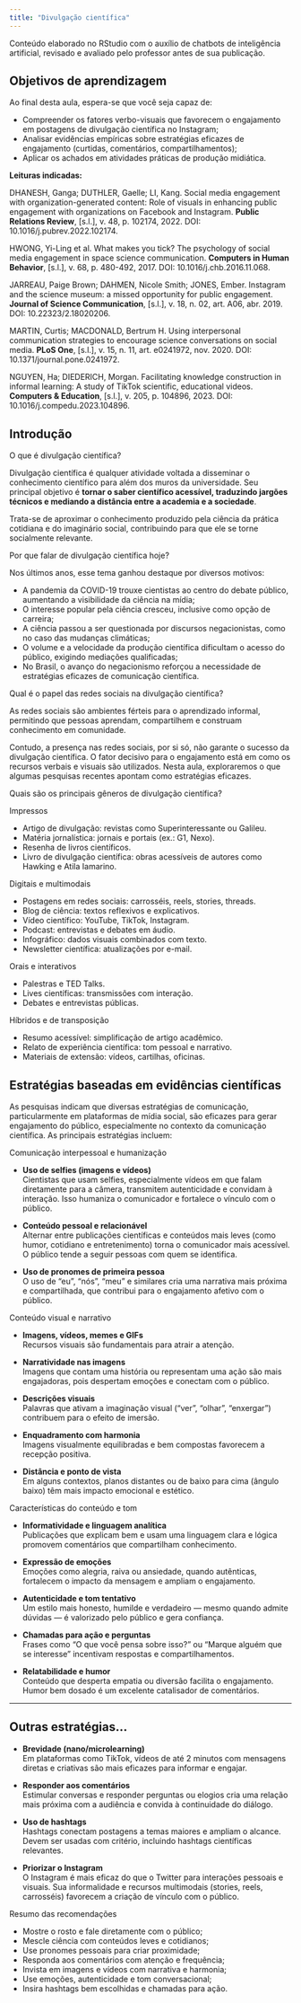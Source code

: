 ```yaml
---
title: "Divulgação científica"
---
```


::: nota-secundaria
Conteúdo elaborado no RStudio com o auxílio de chatbots de inteligência artificial, revisado e avaliado pelo professor antes de sua publicação.
:::

## Objetivos de aprendizagem

Ao final desta aula, espera-se que você seja capaz de:

-   Compreender os fatores verbo-visuais que favorecem o engajamento em postagens de divulgação científica no Instagram;
-   Analisar evidências empíricas sobre estratégias eficazes de engajamento (curtidas, comentários, compartilhamentos);
-   Aplicar os achados em atividades práticas de produção midiática.

::: leitura
**Leituras indicadas:**\

DHANESH, Ganga; DUTHLER, Gaelle; LI, Kang. Social media engagement with organization-generated content: Role of visuals in enhancing public engagement with organizations on Facebook and Instagram. **Public Relations Review**, \[s.l.\], v. 48, p. 102174, 2022. DOI: 10.1016/j.pubrev.2022.102174.

HWONG, Yi-Ling et al. What makes you tick? The psychology of social media engagement in space science communication. **Computers in Human Behavior**, \[s.l.\], v. 68, p. 480-492, 2017. DOI: 10.1016/j.chb.2016.11.068.

JARREAU, Paige Brown; DAHMEN, Nicole Smith; JONES, Ember. Instagram and the science museum: a missed opportunity for public engagement. **Journal of Science Communication**, \[s.l.\], v. 18, n. 02, art. A06, abr. 2019. DOI: 10.22323/2.18020206.

MARTIN, Curtis; MACDONALD, Bertrum H. Using interpersonal communication strategies to encourage science conversations on social media. **PLoS One**, \[s.l.\], v. 15, n. 11, art. e0241972, nov. 2020. DOI: 10.1371/journal.pone.0241972.

NGUYEN, Ha; DIEDERICH, Morgan. Facilitating knowledge construction in informal learning: A study of TikTok scientific, educational videos. **Computers & Education**, \[s.l.\], v. 205, p. 104896, 2023. DOI: 10.1016/j.compedu.2023.104896.
:::

## Introdução

::: subtitulo-nao-numerado
O que é divulgação científica?
:::

Divulgação científica é qualquer atividade voltada a disseminar o conhecimento científico para além dos muros da universidade. Seu principal objetivo é **tornar o saber científico acessível, traduzindo jargões técnicos e mediando a distância entre a academia e a sociedade**.

Trata-se de aproximar o conhecimento produzido pela ciência da prática cotidiana e do imaginário social, contribuindo para que ele se torne socialmente relevante.

::: subtitulo-nao-numerado
Por que falar de divulgação científica hoje?
:::

Nos últimos anos, esse tema ganhou destaque por diversos motivos:

-   A pandemia da COVID-19 trouxe cientistas ao centro do debate público, aumentando a visibilidade da ciência na mídia;
-   O interesse popular pela ciência cresceu, inclusive como opção de carreira;
-   A ciência passou a ser questionada por discursos negacionistas, como no caso das mudanças climáticas;
-   O volume e a velocidade da produção científica dificultam o acesso do público, exigindo mediações qualificadas;
-   No Brasil, o avanço do negacionismo reforçou a necessidade de estratégias eficazes de comunicação científica.

::: subtitulo-nao-numerado
Qual é o papel das redes sociais na divulgação científica?
:::

As redes sociais são ambientes férteis para o aprendizado informal, permitindo que pessoas aprendam, compartilhem e construam conhecimento em comunidade.

Contudo, a presença nas redes sociais, por si só, não garante o sucesso da divulgação científica. O fator decisivo para o engajamento está em como os recursos verbais e visuais são utilizados. Nesta aula, exploraremos o que algumas pesquisas recentes apontam como estratégias eficazes.

::: subtitulo-nao-numerado
Quais são os principais gêneros de divulgação científica?
:::

::: subsubtitulo-nao-numerado
Impressos
:::

-   Artigo de divulgação: revistas como Superinteressante ou Galileu.
-   Matéria jornalística: jornais e portais (ex.: G1, Nexo).
-   Resenha de livros científicos.
-   Livro de divulgação científica: obras acessíveis de autores como Hawking e Atila Iamarino.

::: subsubtitulo-nao-numerado
Digitais e multimodais
:::

-   Postagens em redes sociais: carrosséis, reels, stories, threads.
-   Blog de ciência: textos reflexivos e explicativos.
-   Vídeo científico: YouTube, TikTok, Instagram.
-   Podcast: entrevistas e debates em áudio.
-   Infográfico: dados visuais combinados com texto.
-   Newsletter científica: atualizações por e-mail.

::: subsubtitulo-nao-numerado
Orais e interativos
:::

-   Palestras e TED Talks.
-   Lives científicas: transmissões com interação.
-   Debates e entrevistas públicas.

::: subsubtitulo-nao-numerado
Híbridos e de transposição
:::

-   Resumo acessível: simplificação de artigo acadêmico.
-   Relato de experiência científica: tom pessoal e narrativo.
-   Materiais de extensão: vídeos, cartilhas, oficinas.

## Estratégias baseadas em evidências científicas

As pesquisas indicam que diversas estratégias de comunicação, particularmente em plataformas de mídia social, são eficazes para gerar engajamento do público, especialmente no contexto da comunicação científica. As principais estratégias incluem:

::: subtitulo-nao-numerado
Comunicação interpessoal e humanização
:::

-   **Uso de selfies (imagens e vídeos)**\
    Cientistas que usam selfies, especialmente vídeos em que falam diretamente para a câmera, transmitem autenticidade e convidam à interação. Isso humaniza o comunicador e fortalece o vínculo com o público.

::: img-central
<blockquote class="instagram-media" data-instgrm-permalink="https://www.instagram.com/reel/DKzQCSNvPPR/?utm_source=ig_web_copy_link" data-instgrm-version="14">

</blockquote>

```{=html}
<script async src="//www.instagram.com/embed.js"></script>
```
:::

-   **Conteúdo pessoal e relacionável**\
    Alternar entre publicações científicas e conteúdos mais leves (como humor, cotidiano e entretenimento) torna o comunicador mais acessível. O público tende a seguir pessoas com quem se identifica.

::: img-central
<blockquote class="instagram-media" data-instgrm-permalink="https://www.instagram.com/reel/DKSq1ChpV3c/?igsh=ZjIwYWY4YWVwMHQx" data-instgrm-version="14">

</blockquote>

```{=html}
<script async src="//www.instagram.com/embed.js"></script>
```
:::

-   **Uso de pronomes de primeira pessoa**\
    O uso de “eu”, “nós”, “meu” e similares cria uma narrativa mais próxima e compartilhada, que contribui para o engajamento afetivo com o público.

::: img-central
<blockquote class="instagram-media" data-instgrm-permalink="https://www.instagram.com/p/DDAv1c4Bwl1/?igsh=Y29maTVkbG5yOXd4" data-instgrm-version="14">

</blockquote>

```{=html}
<script async src="//www.instagram.com/embed.js"></script>
```
:::

::: subtitulo-nao-numerado
Conteúdo visual e narrativo
:::

-   **Imagens, vídeos, memes e GIFs**\
    Recursos visuais são fundamentais para atrair a atenção.

::: img-central
<blockquote class="instagram-media" data-instgrm-permalink="https://www.instagram.com/p/C6dr_gBrJL2/?igsh=bzVucXdwY2ZmaHBt" data-instgrm-version="14">

</blockquote>

```{=html}
<script async src="//www.instagram.com/embed.js"></script>
```
:::

-   **Narratividade nas imagens**\
    Imagens que contam uma história ou representam uma ação são mais engajadoras, pois despertam emoções e conectam com o público.

::: img-central
<blockquote class="instagram-media" data-instgrm-permalink="https://www.instagram.com/reel/Chas1PdFFEk/?igsh=enJobW9saGttbTlx" data-instgrm-version="14">

</blockquote>

```{=html}
<script async src="//www.instagram.com/embed.js"></script>
```
:::

-   **Descrições visuais**\
    Palavras que ativam a imaginação visual (“ver”, “olhar”, “enxergar”) contribuem para o efeito de imersão.

::: img-central
<blockquote class="instagram-media" data-instgrm-permalink="https://www.instagram.com/reel/DKJ_RK1OYNk/?utm_source=ig_web_copy_link&amp;igsh=MzRlODBiNWFlZA==" data-instgrm-version="14">

</blockquote>

```{=html}
<script async src="//www.instagram.com/embed.js"></script>
```
:::

-   **Enquadramento com harmonia**\
    Imagens visualmente equilibradas e bem compostas favorecem a recepção positiva.

::: img-central
<blockquote class="instagram-media" data-instgrm-permalink="https://www.instagram.com/p/DLNFecWOrJW/?igsh=MWR6ajF5Znd4enZpZg==" data-instgrm-version="14">

</blockquote>

```{=html}
<script async src="//www.instagram.com/embed.js"></script>
```
:::

-   **Distância e ponto de vista**\
    Em alguns contextos, planos distantes ou de baixo para cima (ângulo baixo) têm mais impacto emocional e estético.

::: img-central
<blockquote class="instagram-media" data-instgrm-permalink="https://www.instagram.com/reel/C_9JzeDv-sg/?igsh=MXVkdGpubGVoeHM5YQ==" data-instgrm-version="14">

</blockquote>

```{=html}
<script async src="//www.instagram.com/embed.js"></script>
```
:::

::: subtitulo-nao-numerado
Características do conteúdo e tom
:::

-   **Informatividade e linguagem analítica**\
    Publicações que explicam bem e usam uma linguagem clara e lógica promovem comentários que compartilham conhecimento.

::: img-central
<blockquote class="instagram-media" data-instgrm-permalink="https://www.instagram.com/reel/DKUjijLRgPT/?igsh=MXZjMXI1bDYza2hxeg==" data-instgrm-version="14">

</blockquote>

```{=html}
<script async src="//www.instagram.com/embed.js"></script>
```
:::

-   **Expressão de emoções**\
    Emoções como alegria, raiva ou ansiedade, quando autênticas, fortalecem o impacto da mensagem e ampliam o engajamento.

::: img-central
<blockquote class="instagram-media" data-instgrm-permalink="https://www.instagram.com/reel/Cq1Hr7XLYBU/?igsh=bG9qOXNoYWRrdDV0" data-instgrm-version="14">

</blockquote>

```{=html}
<script async src="//www.instagram.com/embed.js"></script>
```
:::

-   **Autenticidade e tom tentativo**\
    Um estilo mais honesto, humilde e verdadeiro — mesmo quando admite dúvidas — é valorizado pelo público e gera confiança.

::: img-central
<blockquote class="instagram-media" data-instgrm-permalink="https://www.instagram.com/reel/C_A06mAM81c/?igsh=MTh5aHo1aDFrOW9hMw==" data-instgrm-version="14">

</blockquote>

```{=html}
<script async src="//www.instagram.com/embed.js"></script>
```
:::

-   **Chamadas para ação e perguntas**\
    Frases como “O que você pensa sobre isso?” ou “Marque alguém que se interesse” incentivam respostas e compartilhamentos.

::: img-central
<blockquote class="instagram-media" data-instgrm-permalink="https://www.instagram.com/reel/DKAxgDcsMTc/?igsh=Y2hxd2s1OXdkdnBw" data-instgrm-version="14">

</blockquote>

```{=html}
<script async src="//www.instagram.com/embed.js"></script>
```
:::

-   **Relatabilidade e humor**\
    Conteúdo que desperta empatia ou diversão facilita o engajamento. Humor bem dosado é um excelente catalisador de comentários.

::: img-central
<blockquote class="instagram-media" data-instgrm-permalink="https://www.instagram.com/p/DKzWROouS3_/?igsh=MWNxMzc5cHF3c3Z2aQ==" data-instgrm-version="14">

</blockquote>

```{=html}
<script async src="//www.instagram.com/embed.js"></script>
```
:::

------------------------------------------------------------------------

## Outras estratégias...

-   **Brevidade (nano/microlearning)**\
    Em plataformas como TikTok, vídeos de até 2 minutos com mensagens diretas e criativas são mais eficazes para informar e engajar.

-   **Responder aos comentários**\
    Estimular conversas e responder perguntas ou elogios cria uma relação mais próxima com a audiência e convida à continuidade do diálogo.

-   **Uso de hashtags**\
    Hashtags conectam postagens a temas maiores e ampliam o alcance. Devem ser usadas com critério, incluindo hashtags científicas relevantes.

-   **Priorizar o Instagram**\
    O Instagram é mais eficaz do que o Twitter para interações pessoais e visuais. Sua informalidade e recursos multimodais (stories, reels, carrosséis) favorecem a criação de vínculo com o público.

::: subtitulo-nao-numerado
Resumo das recomendações
:::

-   Mostre o rosto e fale diretamente com o público;\
-   Mescle ciência com conteúdos leves e cotidianos;\
-   Use pronomes pessoais para criar proximidade;\
-   Responda aos comentários com atenção e frequência;\
-   Invista em imagens e vídeos com narrativa e harmonia;\
-   Use emoções, autenticidade e tom conversacional;\
-   Insira hashtags bem escolhidas e chamadas para ação.
